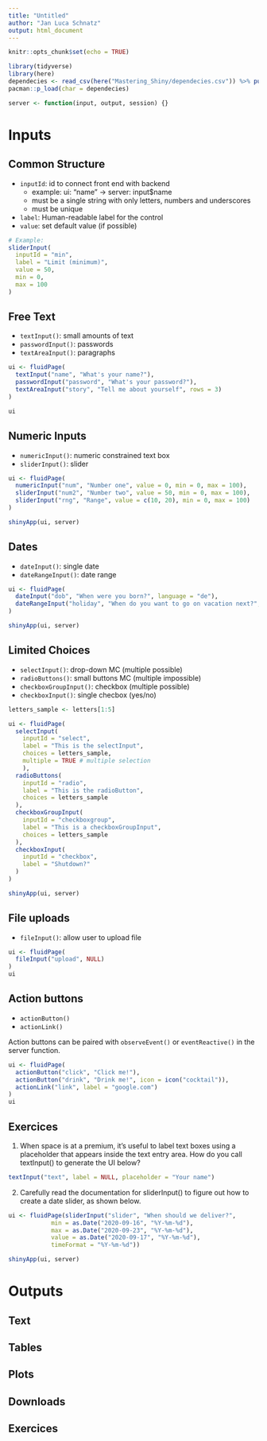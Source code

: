 ```yaml
---
title: "Untitled"
author: "Jan Luca Schnatz"
output: html_document
---
```


```r
knitr::opts_chunk$set(echo = TRUE)

library(tidyverse)
library(here)
dependecies <- read_csv(here("Mastering_Shiny/dependecies.csv")) %>% pull(packages)
pacman::p_load(char = dependecies)

```

```r
server <- function(input, output, session) {}
```

# Inputs

## Common Structure

- `inputId`: id to connect front end with backend
  - example: ui: "name" -> server: input$name
  - must be a single string with only letters, numbers and underscores
  - must be unique
- `label`: Human-readable label for the control
- `value`: set default value (if possible)

```r
# Example:
sliderInput(
  inputId = "min",
  label = "Limit (minimum)",
  value = 50,
  min = 0,
  max = 100
)
```

## Free Text

- `textInput()`: small amounts of text
- `passwordInput()`: passwords
- `textAreaInput()`: paragraphs

```r
ui <- fluidPage(
  textInput("name", "What's your name?"),
  passwordInput("password", "What's your password?"),
  textAreaInput("story", "Tell me about yourself", rows = 3)
)

ui

```

## Numeric Inputs

- `numericInput()`: numeric constrained text box
- `sliderInput()`: slider

```r
ui <- fluidPage(
  numericInput("num", "Number one", value = 0, min = 0, max = 100),
  sliderInput("num2", "Number two", value = 50, min = 0, max = 100),
  sliderInput("rng", "Range", value = c(10, 20), min = 0, max = 100)
)

shinyApp(ui, server)

```

## Dates

- `dateInput()`: single date
- `dateRangeInput()`: date range

```r

ui <- fluidPage(
  dateInput("dob", "When were you born?", language = "de"),
  dateRangeInput("holiday", "When do you want to go on vacation next?", language = "de")
)

shinyApp(ui, server)

```

## Limited Choices

- `selectInput()`: drop-down MC (multiple possible)
- `radioButtons()`: small buttons MC (multiple impossible)
- `checkboxGroupInput()`: checkbox (multiple possible)
- `checkboxInput()`: single checbox (yes/no)

```r
letters_sample <- letters[1:5]

ui <- fluidPage(
  selectInput(
    inputId = "select",
    label = "This is the selectInput",
    choices = letters_sample,
    multiple = TRUE # multiple selection
    ),
  radioButtons(
    inputId = "radio",
    label = "This is the radioButton",
    choices = letters_sample
  ),
  checkboxGroupInput(
    inputId = "checkboxgroup",
    label = "This is a checkboxGroupInput",
    choices = letters_sample
  ),
  checkboxInput(
    inputId = "checkbox",
    label = "Shutdown?"
  )
)

shinyApp(ui, server)

```

## File uploads

- `fileInput()`: allow user to upload file

```r
ui <- fluidPage(
  fileInput("upload", NULL)
)
ui
```

## Action buttons

- `actionButton()`
- `actionLink()`

Action buttons can be paired with `observeEvent()` or `eventReactive()` in the server function.

```r

ui <- fluidPage(
  actionButton("click", "Click me!"),
  actionButton("drink", "Drink me!", icon = icon("cocktail")),
  actionLink("link", label = "google.com")
)
ui

```

## Exercices

1. When space is at a premium, it’s useful to label text boxes using a placeholder that appears inside the text entry area. How do you call textInput() to generate the UI below?

```r
textInput("text", label = NULL, placeholder = "Your name")
```

2. Carefully read the documentation for sliderInput() to figure out how to create a date slider, as shown below.

```r
ui <- fluidPage(sliderInput("slider", "When should we deliver?",
            min = as.Date("2020-09-16", "%Y-%m-%d"), 
            max = as.Date("2020-09-23", "%Y-%m-%d"), 
            value = as.Date("2020-09-17", "%Y-%m-%d"),
            timeFormat = "%Y-%m-%d"))

shinyApp(ui, server)
```

# Outputs

## Text
## Tables
## Plots
## Downloads
## Exercices
